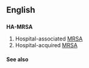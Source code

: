 ==English==

==={{initialism}}===
'''HA-MRSA'''

# Hospital-associated [[MRSA]]
# Hospital-acquired [[MRSA]]

====See also====
{{projectlinks
|pedia}}